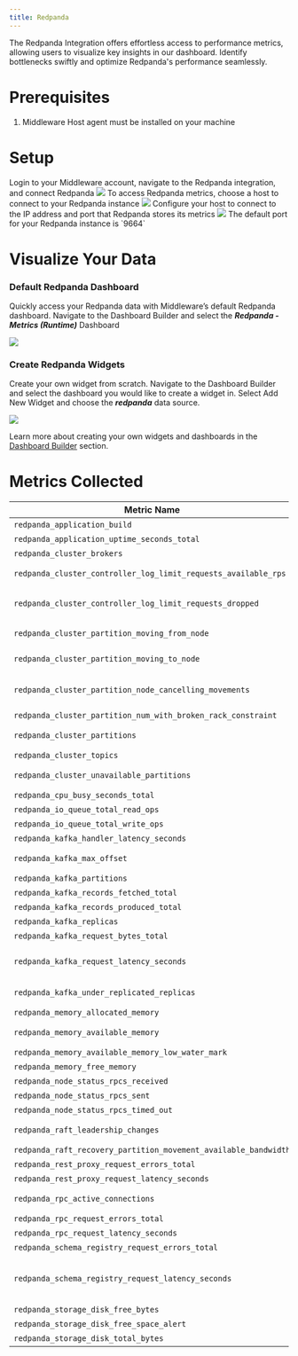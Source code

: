 ```yaml
---
title: Redpanda
---
```


The Redpanda Integration offers effortless access to performance metrics, allowing users to visualize key insights in our dashboard. Identify bottlenecks swiftly and optimize Redpanda's performance seamlessly.

# Prerequisites

1. Middleware Host agent must be installed on your machine

# Setup

<Accordion title="Step 1: Navigate to Redpanda Integration">
    Login to your Middleware account, navigate to the Redpanda integration, and connect Redpanda
    <img src="/images/integration/redpanda-integration-page.png" />
</Accordion>

<Accordion title="Step 2: Connect Redpanda Instance">
    To access Redpanda metrics, choose a host to connect to your Redpanda instance
    <img src="/images/integration/redpanda-host.png" />
</Accordion>

<Accordion title="Step 3: Configure Your Host">
    Configure your host to connect to the IP address and port that Redpanda stores its metrics
    <img src="/images/integration/redpanda-connectivity.png" />
    <Note> The default port for your Redpanda instance is `9664` </Note>
</Accordion>

# Visualize Your Data

### Default Redpanda Dashboard

Quickly access your Redpanda data with Middleware’s default Redpanda dashboard. Navigate to the Dashboard Builder and select the ***Redpanda - Metrics (Runtime)*** Dashboard

<img src="/images/integration/redpanda-dashboard.png" />

### Create Redpanda Widgets

Create your own widget from scratch. Navigate to the Dashboard Builder and select the dashboard you would like to create a widget in. Select Add New Widget and choose the ***redpanda*** data source.

<img src="/images/integration/redpanda-widget.png" />

<Note> Learn more about creating your own widgets and dashboards in the [Dashboard Builder](/workflow/custom-dashboard/build-custom-dashboard) section. </Note>

# Metrics Collected

| Metric Name                                                          | Description                                                                                                   |
|-----------------------------------------------------------------|:-------------------------------------------------------------------------------------------------------------------|
| `redpanda_application_build` | Redpanda build information |
| `redpanda_application_uptime_seconds_total` | Redpanda application uptime in seconds |
| `redpanda_cluster_brokers` | Number of configured, fully commissioned brokers in a cluster |
| `redpanda_cluster_controller_log_limit_requests_available_rps` | Limit on the available requests per second (RPS) for a cluster controller log |
| `redpanda_cluster_controller_log_limit_requests_dropped` | Number of requests dropped by a cluster controller log due to exceeding `redpanda_cluster_controller_log_limit_requests_available_rps` |
| `redpanda_cluster_partition_moving_from_node` | Number of partition replicas in cluster that are currently being removed from a node |
| `redpanda_cluster_partition_moving_to_node` | Number of partition replicas in cluster that are currently being added or moved to a node|
| `redpanda_cluster_partition_node_cancelling_movements` | During a partition movement cancellation operation, the number of partition replicas that were being moved that now need to be cancelled |
| `redpanda_cluster_partition_num_with_broken_rack_constraint` | Number of Redpanda partitions violating rack constraints |
| `redpanda_cluster_partitions` | Number of partitions managed by a cluster. Includes partitions of the controller topic, but not replicas |
| `redpanda_cluster_topics` | Number of topics in a cluster |
| `redpanda_cluster_unavailable_partitions` | Number of unavailable partitions (the partitions that lack quorum among their replica group) in the cluster|
| `redpanda_cpu_busy_seconds_total` | Total CPU busy time in seconds |
| `redpanda_io_queue_total_read_ops` | Total read operations passed in the I/O queue |
| `redpanda_io_queue_total_write_ops` | Total write operations passed in the I/O queue |
| `redpanda_kafka_handler_latency_seconds` | Average time for Redpanda to handle Kafka requests |
| `redpanda_kafka_max_offset` | The high watermark offset of a partition. Suitable for calculating consumer group lag |
| `redpanda_kafka_partitions` | Configured number of partitions for a topic |
| `redpanda_kafka_records_fetched_total` | Total number of records fetched |
| `redpanda_kafka_records_produced_total` | Total number of records produced |
| `redpanda_kafka_replicas` | Total number of configured replicas per topic|
| `redpanda_kafka_request_bytes_total` | Total number of bytes produced or consumed per topic |
| `redpanda_kafka_request_latency_seconds` | Latency of produce/consume requests per broker. This duration measures from when a request is initiated on the partition to when the response is fulfilled |
| `redpanda_kafka_under_replicated_replicas` | Number of replicas in the partition that are live but not at the latest offset, `redpanda_kafka_max_offset` |
| `redpanda_memory_allocated_memory` | Total allocated memory in bytes |
| `redpanda_memory_available_memory` | Total memory potentially available (free plus reclaimable memory) to a CPU shard (core), in bytes |
| `redpanda_memory_available_memory_low_water_mark` | The low watermark for available memory at process start |
| `redpanda_memory_free_memory` | Available memory in bytes |
| `redpanda_node_status_rpcs_received` | Number of node status RPCs received by a node |
| `redpanda_node_status_rpcs_sent` | Number of node status RPCs sent by a node |
| `redpanda_node_status_rpcs_timed_out` | Number of timed out node status RPCs from a node |
| `redpanda_raft_leadership_changes` | Number of leadership changes across all partitions of a given topic |
| `redpanda_raft_recovery_partition_movement_available_bandwidth` | Bandwidth available for partition movement, in bytes per second |
| `redpanda_rest_proxy_request_errors_total` | Total number of REST proxy server errors |
| `redpanda_rest_proxy_request_latency_seconds` | Internal latency of REST proxy requests |
| `redpanda_rpc_active_connections` | The total number of currently-active clients the RPC server on a given shard has connections to |
| `redpanda_rpc_request_errors_total` | Number of RPC errors |
| `redpanda_rpc_request_latency_seconds` | RPC latency in seconds |
| `redpanda_schema_registry_request_errors_total` | Total number of Schema Registry errors |
| `redpanda_schema_registry_request_latency_seconds` | Latency of the request indicated by the label in the Schema Registry. The measurement includes the time spent waiting for resources to become available, processing the request, and dispatching the response |
| `redpanda_storage_disk_free_bytes` | Available disk storage in bytes |
| `redpanda_storage_disk_free_space_alert` | Alert for low disk storage: `0: OK`, 1: low space, 2: degraded|
| `redpanda_storage_disk_total_bytes` | Total size in bytes of attached storage |
